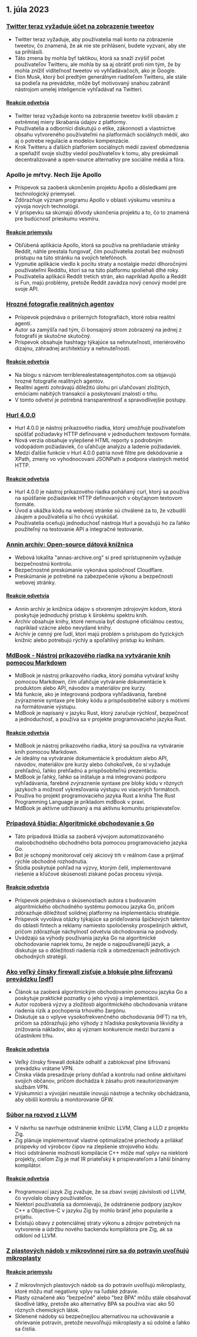 

<CallToAction />

<Steps>

## 1. júla 2023

### [Twitter teraz vyžaduje účet na zobrazenie tweetov](https://techcrunch.com/2023/06/30/twitter-now-requires-an-account-to-view-tweets/)

- Twitter teraz vyžaduje, aby používatelia mali konto na zobrazenie tweetov, čo znamená, že ak nie ste prihlásení, budete vyzvaní, aby ste sa prihlásili.
- Táto zmena by mohla byť taktikou, ktorá sa snaží zvýšiť počet používateľov Twitteru, ale mohla by sa aj obrátiť proti nim tým, že by mohla znížiť viditeľnosť tweetov vo vyhľadávačoch, ako je Google.
- Elon Musk, ktorý bol predtým generálnym riaditeľom Twitteru, ale stále sa podieľa na prevádzke, môže byť motivovaný snahou zabrániť nástrojom umelej inteligencie vyhľadávať na Twitteri.

#### [Reakcie odvetvia](http://news.ycombinator.com/item?id=36540957)

- Twitter teraz vyžaduje konto na zobrazenie tweetov kvôli obavám z extrémnej miery škrabania údajov z platformy.
- Používatelia a odborníci diskutujú o etike, zákonnosti a vlastníctve obsahu vytvoreného používateľmi na platformách sociálnych médií, ako aj o potrebe regulácie a modelov kompenzácie.
- Krok Twitteru a ďalších platforiem sociálnych médií zaviesť obmedzenia a speňažiť svoje služby viedol používateľov k tomu, aby preskúmali decentralizované a open-source alternatívy pre sociálne médiá a fóra.

### Apollo je mŕtvy. Nech žije Apollo

- Príspevok sa zaoberá ukončením projektu Apollo a dôsledkami pre technologický priemysel.
- Zdôrazňuje význam programu Apollo v oblasti výskumu vesmíru a vývoja nových technológií.
- V príspevku sa skúmajú dôvody ukončenia projektu a to, čo to znamená pre budúcnosť prieskumu vesmíru.

#### [Reakcie priemyslu](http://news.ycombinator.com/item?id=36543894)

- Obľúbená aplikácia Apollo, ktorá sa používa na prehliadanie stránky Reddit, náhle prestala fungovať, čím používatelia zostali bez možnosti prístupu na túto stránku na svojich telefónoch.
- Vypnutie aplikácie viedlo k pocitu straty a nostalgie medzi dlhoročnými používateľmi Redditu, ktorí sa na túto platformu spoliehali dlhé roky.
- Používatelia aplikácií Reddit tretích strán, ako napríklad Apollo a Reddit is Fun, majú problémy, pretože Reddit zavádza nový cenový model pre svoje API.

### [Hrozné fotografie realitných agentov](https://terriblerealestateagentphotos.com)

- Príspevok pojednáva o príšerných fotografiách, ktoré robia realitní agenti.
- Autor sa zamýšľa nad tým, či bonsajový strom zobrazený na jednej z fotografií je skutočne skutočný.
- Príspevok obsahuje hashtagy týkajúce sa nehnuteľností, interiérového dizajnu, záhradnej architektúry a nehnuteľností.

#### [Reakcie odvetvia](http://news.ycombinator.com/item?id=36533193)

- Na blogu s názvom terriblerealestateagentphotos.com sa objavujú hrozné fotografie realitných agentov.
- Realitní agenti zohrávajú dôležitú úlohu pri uľahčovaní zložitých, emóciami nabitých transakcií a poskytovaní znalostí o trhu.
- V tomto odvetví je potrebná transparentnosť a spravodlivejšie postupy.

### [Hurl 4.0.0](https://hurl.dev/blog/2023/06/30/announcing-hurl-4.0.0.html)

- Hurl 4.0.0 je nástroj príkazového riadka, ktorý umožňuje používateľom spúšťať požiadavky HTTP definované v jednoduchom textovom formáte.
- Nová verzia obsahuje vylepšené HTML reporty s podrobným vodopádom požiadaviek, čo uľahčuje analýzu a ladenie požiadaviek.
- Medzi ďalšie funkcie v Hurl 4.0.0 patria nové filtre pre dekódovanie a XPath, zmeny vo vyhodnocovaní JSONPath a podpora vlastných metód HTTP.

#### [Reakcie odvetvia](http://news.ycombinator.com/item?id=36539144)

- Hurl 4.0.0 je nástroj príkazového riadka poháňaný curl, ktorý sa používa na spúšťanie požiadaviek HTTP definovaných v obyčajnom textovom formáte.
- Úvod a ukážka kódu na webovej stránke sú chválené za to, že vzbudili záujem a používatelia si ho chcú vyskúšať.
- Používatelia oceňujú jednoduchosť nástroja Hurl a považujú ho za ľahko použiteľný na testovanie API a integračné testovanie.

### [Annin archív: Open-source dátová knižnica](https://annas-archive.org/)

- Webová lokalita "annas-archive.org" si pred sprístupnením vyžaduje bezpečnostnú kontrolu.
- Bezpečnostné preskúmanie vykonáva spoločnosť Cloudflare.
- Preskúmanie je potrebné na zabezpečenie výkonu a bezpečnosti webovej stránky.

#### [Reakcie odvetvia](http://news.ycombinator.com/item?id=36530662)

- Annin archív je knižnica údajov s otvoreným zdrojovým kódom, ktorá poskytuje jednoduchý prístup k širokému spektru kníh.
- Archív obsahuje knihy, ktoré nemusia byť dostupné oficiálnou cestou, napríklad vzácne alebo nevydané knihy.
- Archív je cenný pre ľudí, ktorí majú problém s prístupom do fyzických knižníc alebo potrebujú rýchly a spoľahlivý prístup ku knihám.

### [MdBook - Nástroj príkazového riadka na vytváranie kníh pomocou Markdown](https://rust-lang.github.io/mdBook/)

- MdBook je nástroj príkazového riadka, ktorý pomáha vytvárať knihy pomocou Markdown, čím uľahčuje vytváranie dokumentácie k produktom alebo API, návodov a materiálov pre kurzy.
- Má funkcie, ako je integrovaná podpora vyhľadávania, farebné zvýraznenie syntaxe pre bloky kódu a prispôsobiteľné súbory s motívmi na formátovanie výstupu.
- MdBook je napísaný v jazyku Rust, ktorý zaručuje rýchlosť, bezpečnosť a jednoduchosť, a používa sa v projekte programovacieho jazyka Rust.

#### [Reakcie odvetvia](http://news.ycombinator.com/item?id=36528984)

- MdBook je nástroj príkazového riadka, ktorý sa používa na vytváranie kníh pomocou Markdown.
- Je ideálny na vytváranie dokumentácie k produktom alebo API, návodov, materiálov pre kurzy alebo čohokoľvek, čo si vyžaduje prehľadnú, ľahko prehľadnú a prispôsobiteľnú prezentáciu.
- MdBook je ľahký, ľahko sa inštaluje a má integrovanú podporu vyhľadávania, farebné zvýraznenie syntaxe pre bloky kódu v rôznych jazykoch a možnosť vykresľovania výstupu vo viacerých formátoch.
- Používa ho projekt programovacieho jazyka Rust a kniha The Rust Programming Language je príkladom mdBook v praxi.
- MdBook je aktívne udržiavaný a má aktívnu komunitu prispievateľov.

### [Prípadová štúdia: Algoritmické obchodovanie s Go](https://polygon.io/blog/case-study-algorithmict-trading-with-go/)

- Táto prípadová štúdia sa zaoberá vývojom automatizovaného maloobchodného obchodného bota pomocou programovacieho jazyka Go.
- Bot je schopný monitorovať celý akciový trh v reálnom čase a prijímať rýchle obchodné rozhodnutia.
- Štúdia poskytuje pohľad na výzvy, ktorým čelil, implementované riešenie a kľúčové skúsenosti získané počas procesu vývoja.

#### [Reakcie odvetvia](http://news.ycombinator.com/item?id=36539235)

- Príspevok pojednáva o skúsenostiach autora s budovaním algoritmického obchodného systému pomocou jazyka Go, pričom zdôrazňuje dôležitosť solídnej platformy na implementáciu stratégie.
- Príspevok vyvoláva otázky týkajúce sa prideľovania špičkových talentov do oblasti fintech a reklamy namiesto spoločensky prospešných aktivít, pričom zdôrazňuje náchylnosť odvetvia obchodovania na podvody.
- Uvádzajú sa výhody používania jazyka Go na algoritmické obchodovanie napriek tomu, že nejde o najpoužívanejší jazyk, a diskutuje sa o dôležitosti riadenia rizík a obmedzeniach jednotlivých obchodných stratégií.

### [Ako veľký čínsky firewall zisťuje a blokuje plne šifrovanú prevádzku [pdf]](https://gfw.report/publications/usenixsecurity23/data/paper/paper.pdf)

- Článok sa zaoberá algoritmickým obchodovaním pomocou jazyka Go a poskytuje praktické poznatky o jeho vývoji a implementácii.
- Autor rozoberá výzvy a zložitosti algoritmického obchodovania vrátane riadenia rizík a pochopenia trhového žargónu.
- Diskutuje sa o vplyve vysokofrekvenčného obchodovania (HFT) na trh, pričom sa zdôrazňujú jeho výhody z hľadiska poskytovania likvidity a znižovania nákladov, ako aj význam konkurencie medzi burzami a účastníkmi trhu.

#### [Reakcie odvetvia](http://news.ycombinator.com/item?id=36531485)

- Veľký čínsky firewall dokáže odhaliť a zablokovať plne šifrovanú prevádzku vrátane VPN.
- Čínska vláda presadzuje prísny dohľad a kontrolu nad online aktivitami svojich občanov, pričom dochádza k zásahu proti neautorizovaným službám VPN.
- Výskumníci a vývojári neustále inovujú nástroje a techniky obchádzania, aby obišli kontrolu a monitorovanie GFW.

### [Súbor na rozvod z LLVM](https://github.com/ziglang/zig/issues/16270)

- V návrhu sa navrhuje odstránenie knižníc LLVM, Clang a LLD z projektu Zig.
- Zig plánuje implementovať vlastné optimalizačné priechody a prilákať príspevky od výrobcov čipov na zlepšenie strojového kódu.
- Hoci odstránenie možností kompilácie C++ môže mať vplyv na niektoré projekty, cieľom Zig je mať IR priateľský k prispievateľom a ľahší binárny kompilátor.

#### [Reakcie odvetvia](http://news.ycombinator.com/item?id=36529456)

- Programovací jazyk Zig zvažuje, že sa zbaví svojej závislosti od LLVM, čo vyvolalo obavy používateľov.
- Niektorí používatelia sa domnievajú, že odstránenie podpory jazykov C++ a Objective-C v jazyku Zig by mohlo brániť jeho popularite a prijatiu.
- Existujú obavy z potenciálnej straty výkonu a zdrojov potrebných na vytvorenie a údržbu nového backendu kompilátora pre Zig, ak sa odkloní od LLVM.

### [Z plastových nádob v mikrovlnnej rúre sa do potravín uvoľňujú mikroplasty](https://pubs.acs.org/doi/10.1021/acs.est.3c01942)

#### [Reakcie priemyslu](http://news.ycombinator.com/item?id=36532812)

- Z mikrovlnných plastových nádob sa do potravín uvoľňujú mikroplasty, ktoré môžu mať negatívny vplyv na ľudské zdravie.
- Plasty označené ako "bezpečné" alebo "bez BPA" môžu stále obsahovať škodlivé látky, pretože ako alternatívy BPA sa používa viac ako 50 rôznych chemických látok.
- Sklenené nádoby sú bezpečnejšou alternatívou na uchovávanie a ohrievanie potravín, pretože neuvoľňujú mikroplasty a sú odolné a ľahko sa čistia.

</Steps>
